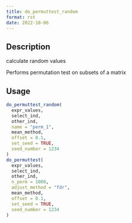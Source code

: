 ```yaml
--- 
title: do_permuttest_random 
format: rst 
date: 2022-10-06 
--- 
```


## Description

calculate random values
 
 Performs permutation test on subsets of a matrix


## Usage

```r
do_permuttest_random(
  expr_values,
  select_ind,
  other_ind,
  name = "perm_1",
  mean_method,
  offset = 0.1,
  set_seed = TRUE,
  seed_number = 1234
)
do_permuttest(
  expr_values,
  select_ind,
  other_ind,
  n_perm = 1000,
  adjust_method = "fdr",
  mean_method,
  offset = 0.1,
  set_seed = TRUE,
  seed_number = 1234
)
```


